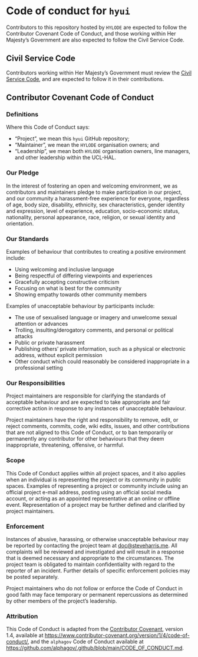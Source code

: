 # Code of conduct for `hyui`

Contributors to this repository hosted by `HYLODE` are expected to follow the
Contributor Covenant Code of Conduct, and those working within Her Majesty's Government
are also expected to follow the Civil Service Code.

## Civil Service Code

Contributors working within Her Majesty's Government must review the [Civil Service
Code][civil-service-code], and are expected to follow it in their contributions.

## Contributor Covenant Code of Conduct

### Definitions

Where this Code of Conduct says:

- "Project", we mean this `hyui` GitHub repository;
- "Maintainer", we mean the `HYLODE` organisation owners; and
- "Leadership", we mean both `HYLODE` organisation owners, line managers, and other
  leadership within the UCL-HAL.

### Our Pledge

In the interest of fostering an open and welcoming environment, we as contributors and
maintainers pledge to make participation in our project, and our community a
harassment-free experience for everyone, regardless of age, body size, disability,
ethnicity, sex characteristics, gender identity and expression, level of experience,
education, socio-economic status, nationality, personal appearance, race, religion, or
sexual identity and orientation.

### Our Standards

Examples of behaviour that contributes to creating a positive environment include:

- Using welcoming and inclusive language
- Being respectful of differing viewpoints and experiences
- Gracefully accepting constructive criticism
- Focusing on what is best for the community
- Showing empathy towards other community members

Examples of unacceptable behaviour by participants include:

- The use of sexualised language or imagery and unwelcome sexual attention or advances
- Trolling, insulting/derogatory comments, and personal or political attacks
- Public or private harassment
- Publishing others' private information, such as a physical or electronic address,
  without explicit permission
- Other conduct which could reasonably be considered inappropriate in a professional
  setting

### Our Responsibilities

Project maintainers are responsible for clarifying the standards of acceptable
behaviour and are expected to take appropriate and fair corrective action in response
to any instances of unacceptable behaviour.

Project maintainers have the right and responsibility to remove, edit, or reject
comments, commits, code, wiki edits, issues, and other contributions that are not
aligned to this Code of Conduct, or to ban temporarily or permanently any contributor
for other behaviours that they deem inappropriate, threatening, offensive, or harmful.

### Scope

This Code of Conduct applies within all project spaces, and it also applies when an
individual is representing the project or its community in public spaces. Examples of
representing a project or community include using an official project e-mail address,
posting using an official social media account, or acting as an appointed
representative at an online or offline event. Representation of a project may be
further defined and clarified by project maintainers.

### Enforcement

Instances of abusive, harassing, or otherwise unacceptable behaviour may be reported by
contacting the project team at
[doc@steveharris.me][email-address]. All complaints will be
reviewed and investigated and will result in a response that is deemed necessary and
appropriate to the circumstances. The project team is obligated to maintain
confidentiality with regard to the reporter of an incident. Further details of
specific enforcement policies may be posted separately.

Project maintainers who do not follow or enforce the Code of Conduct in good faith may
face temporary or permanent repercussions as determined by other members of the
project's leadership.

### Attribution

This Code of Conduct is adapted from the [Contributor Covenant][contributor-covenant],
version 1.4, available at
[https://www.contributor-covenant.org/version/1/4/code-of-conduct/][contributor-covenant-code-of-conduct],
and the `alphagov` Code of Conduct available at
[https://github.com/alphagov/.github/blob/main/CODE_OF_CONDUCT.md][alphagov-code-of-conduct].

[alphagov-code-of-conduct]: https://github.com/alphagov/.github/blob/main/CODE_OF_CONDUCT.md
[civil-service-code]: https://www.gov.uk/government/publications/civil-service-code/the-civil-service-code
[contributor-covenant]: https://www.contributor-covenant.org
[contributor-covenant-code-of-conduct]: https://www.contributor-covenant.org/version/1/4/code-of-conduct/
[email-address]: mailto:doc@steveharris.me
